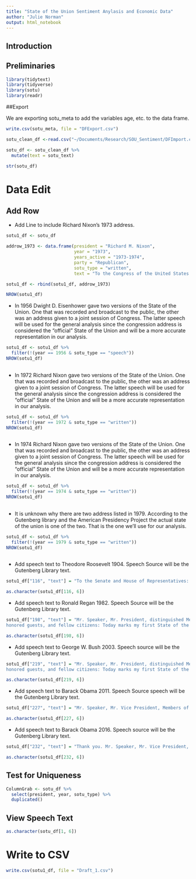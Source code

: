 ```yaml
---
title: "State of the Union Sentiment Anylasis and Economic Data"
author: "Julie Norman"
output: html_notebook
---
```


## Introduction 


## Preliminaries 

```r
library(tidytext)
library(tidyverse)
library(sotu)
library(readr)
```

##Export 

We are exporting sotu_meta to add the variables age, etc. to the data frame.

```r
write.csv(sotu_meta, file = "DFExport.csv")

sotu_clean_df <-read.csv("~/Documents/Research/SOU_Sentiment/DFImport.csv")

```



```r
sotu_df <- sotu_clean_df %>%
  mutate(text = sotu_text)

str(sotu_df)
```

# Data Edit

## Add Row 
- Add Line to include Richard Nixon's 1973 address.
```r
sotu1_df <- sotu_df

addrow_1973 <- data.frame(president = "Richard M. Nixon", 
                          year = "1973", 
                          years_active = "1973-1974", 
                          party = "Republican", 
                          sotu_type = "written", 
                          text = "To the Congress of the United States: The traditional form of the President's annual report giving 'to the Congress Information of the State of the Union' is a single message or address.")

sotu1_df <- rbind(sotu1_df, addrow_1973)

NROW(sotu1_df)

```

- In 1956 Dwight D. Eisenhower gave two versions of the State of the Union. One that was recorded and broadcast to the public, the other was an address given to a joint session of Congress. The latter speech will be used for the general analysis since the congression address is considered the "official" State of the Union and will be a more accurate representation in our analysis. 
```r
sotu1_df <- sotu1_df %>% 
  filter(!(year == 1956 & sotu_type == "speech"))
NROW(sotu1_df)
  
```

- In 1972 Richard Nixon gave two versions of the State of the Union. One that was recorded and broadcast to the public, the other was an address given to a joint session of Congress. The latter speech will be used for the general analysis since the congression address is considered the "official" State of the Union and will be a more accurate representation in our analysis. 
```r
sotu1_df <- sotu1_df %>% 
  filter(!(year == 1972 & sotu_type == "written"))
NROW(sotu1_df)
  
```

- In 1974 Richard Nixon gave two versions of the State of the Union. One that was recorded and broadcast to the public, the other was an address given to a joint session of Congress. The latter speech will be used for the general analysis since the congression address is considered the "official" State of the Union and will be a more accurate representation in our analysis. 

```r
sotu1_df <- sotu1_df %>% 
  filter(!(year == 1974 & sotu_type == "written"))
NROW(sotu1_df)
  
```

- It is unknown why there are two address listed in 1979. According to the Gutenberg library and the American Presidency Project the  actual state of the union is one of the two. That is the one we'll use for our analysis. 
```r
sotu1_df <- sotu1_df %>% 
  filter(!(year == 1979 & sotu_type == "written"))
NROW(sotu1_df)
  
```
- Add speech text to Theodore Roosevelt 1904. Speech Source will be the Gutenberg Library text. 

```r
sotu1_df["116", "text"] = "To the Senate and House of Representatives: The Nation continues to enjoy noteworthy prosperity."

as.character(sotu1_df[116, 6])
```


- Add speech text to Ronald Regan 1982. Speech Source will be the Gutenberg Library text. 

```r
sotu1_df["198", "text"] = "Mr. Speaker, Mr. President, distinguished Members of the Congress,
honored guests, and fellow citizens: Today marks my first State of the Union address to you, a constitutional duty as old as our Republic itself."

as.character(sotu1_df[198, 6])
```

- Add speech text to George W. Bush 2003. Speech source will be the Gutenberg Library text. 

```r
sotu1_df["219", "text"] = "Mr. Speaker, Mr. President, distinguished Members of the Congress,
honored guests, and fellow citizens: Today marks my first State of the Union address to you, a constitutional duty as old as our Republic itself."

as.character(sotu1_df[219, 6])
```

- Add speech text to Barack Obama 2011. Speech Source speech will be the Gutenberg Library text. 

```r
sotu1_df["227", "text"] = "Mr. Speaker, Mr. Vice President, Members of Congress, distinguished guests, and fellow Americans: Tonight I want to begin by congratulating the men and women of the 112th Congress, as well as your new Speaker, John Boehner. And as we mark this occasion, we're also mindful of the empty chair in this Chamber, and we pray for the health of our colleague and our friend Gabby Giffords."

as.character(sotu1_df[227, 6])
```

- Add speech text to Barack Obama 2016. Speech source will be the Gutenberg Library text. 

```r
sotu1_df["232", "text"] = "Thank you. Mr. Speaker, Mr. Vice President, Members of Congress, myfellow Americans: Tonight marks the eighth year that I've come here to report on the State of the Union. And for this final one, I'm going to try to make it a little shorter. I know some of you are antsy to get back to Iowa. [Laughter] I've been there. I'll be shaking hands afterwards if you want some tips. [Laughter]"

as.character(sotu1_df[232, 6])
```

## Test for Uniqueness 
```r
ColumnGrab <- sotu_df %>% 
  select(president, year, sotu_type) %>%
  duplicated()
```

## View Speech Text 
```r
as.character(sotu_df[1, 6])
```



# Write to CSV
```r
write.csv(sotu1_df, file = "Draft_1.csv")
```













